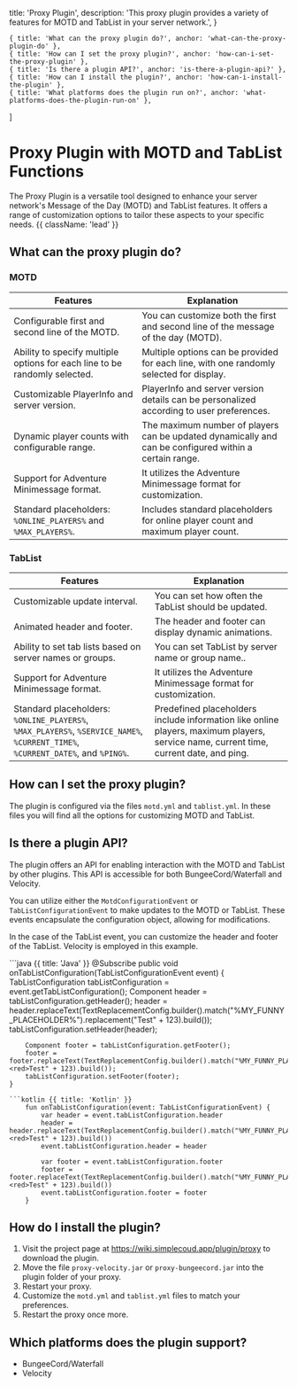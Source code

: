
  title: 'Proxy Plugin',
  description:
    'This proxy plugin provides a variety of features for MOTD and TabList in your server network.',
}

    { title: 'What can the proxy plugin do?', anchor: 'what-can-the-proxy-plugin-do' },
    { title: 'How can I set the proxy plugin?', anchor: 'how-can-i-set-the-proxy-plugin' },
    { title: 'Is there a plugin API?', anchor: 'is-there-a-plugin-api?' },
    { title: 'How can I install the plugin?', anchor: 'how-can-i-install-the-plugin' },
    { title: 'What platforms does the plugin run on?', anchor: 'what-platforms-does-the-plugin-run-on' },
]

# Proxy Plugin with MOTD and TabList Functions

The Proxy Plugin is a versatile tool designed to enhance your server network's Message of the Day (MOTD) and TabList features. It offers a range of customization options to tailor these aspects to your specific needs. {{ className: 'lead' }}

## What can the proxy plugin do?

### MOTD

| Features                                                             | Explanation                                                                                                                  |
|----------------------------------------------------------------------|------------------------------------------------------------------------------------------------------------------------------|
| Configurable first and second line of the MOTD.                      | You can customize both the first and second line of the message of the day (MOTD).                                       |
| Ability to specify multiple options for each line to be randomly selected. | Multiple options can be provided for each line, with one randomly selected for display.                                    |
| Customizable PlayerInfo and server version.                          | PlayerInfo and server version details can be personalized according to user preferences.                                    |
| Dynamic player counts with configurable range.                       | The maximum number of players can be updated dynamically and can be configured within a certain range.                                       |
| Support for Adventure Minimessage format.                            | It utilizes the Adventure Minimessage format for customization.                                                |
| Standard placeholders: `%ONLINE_PLAYERS%` and `%MAX_PLAYERS%`.        | Includes standard placeholders for online player count and maximum player count.                                             |

### TabList

| Features                           | Explanation                                                                 |
|-----------------------------------|-----------------------------------------------------------------------------|
| Customizable update interval.     | You can set how often the TabList should be updated.                          |
| Animated header and footer.       | The header and footer can display dynamic animations.                        |
| Ability to set tab lists based on server names or groups. | You can set TabList by server name or group name..  |
| Support for Adventure Minimessage format. | It utilizes the Adventure Minimessage format for customization. |
| Standard placeholders: `%ONLINE_PLAYERS%`, `%MAX_PLAYERS%`, `%SERVICE_NAME%`, `%CURRENT_TIME%`, `%CURRENT_DATE%`, and `%PING%`.  | Predefined placeholders include information like online players, maximum players, service name, current time, current date, and ping. |

## How can I set the proxy plugin?

The plugin is configured via the files `motd.yml` and `tablist.yml`. In these files you will find all the options for customizing MOTD and TabList.

## Is there a plugin API?

The plugin offers an API for enabling interaction with the MOTD and TabList by other plugins. This API is accessible for both BungeeCord/Waterfall and Velocity.

You can utilize either the `MotdConfigurationEvent` or `TabListConfigurationEvent` to make updates to the MOTD or TabList. These events encapsulate the configuration object, allowing for modifications.

In the case of the TabList event, you can customize the header and footer of the TabList. Velocity is employed in this example.

<CodeGroup>
```java {{ title: 'Java' }}
    @Subscribe
    public void onTabListConfiguration(TabListConfigurationEvent event) {
        TabListConfiguration tabListConfiguration = event.getTabListConfiguration();
        Component header = tabListConfiguration.getHeader();
        header = header.replaceText(TextReplacementConfig.builder().match("%MY_FUNNY_PLACEHOLDER%").replacement("<red>Test" + 123).build());
        tabListConfiguration.setHeader(header);

        Component footer = tabListConfiguration.getFooter();
        footer = footer.replaceText(TextReplacementConfig.builder().match("%MY_FUNNY_PLACEHOLDER%").replacement("<red>Test" + 123).build());
        tabListConfiguration.setFooter(footer);
    }
```
```kotlin {{ title: 'Kotlin' }}
    fun onTabListConfiguration(event: TabListConfigurationEvent) {
        var header = event.tabListConfiguration.header
        header = header.replaceText(TextReplacementConfig.builder().match("%MY_FUNNY_PLACEHOLDER%").replacement("<red>Test" + 123).build())
        event.tabListConfiguration.header = header

        var footer = event.tabListConfiguration.footer
        footer = footer.replaceText(TextReplacementConfig.builder().match("%MY_FUNNY_PLACEHOLDER%").replacement("<red>Test" + 123).build())
        event.tabListConfiguration.footer = footer
    }
```
</CodeGroup>

## How do I install the plugin?

1. Visit the project page at https://wiki.simplecoud.app/plugin/proxy to download the plugin.
2. Move the file `proxy-velocity.jar` or `proxy-bungeecord.jar` into the plugin folder of your proxy.
3. Restart your proxy.
4. Customize the `motd.yml` and `tablist.yml` files to match your preferences.
5. Restart the proxy once more.

## Which platforms does the plugin support?

- BungeeCord/Waterfall
- Velocity